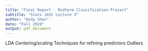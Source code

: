 ```yaml
---
title: "Final Report - Midterm Classification Project"
subtitle: "Stats 101C Lecture 3"
author: "Andy Shen"
date: "Fall 2020"
output: pdf_document
---
```

LDA
Centering/scaling
Techniques for refining predictors
Outliers
